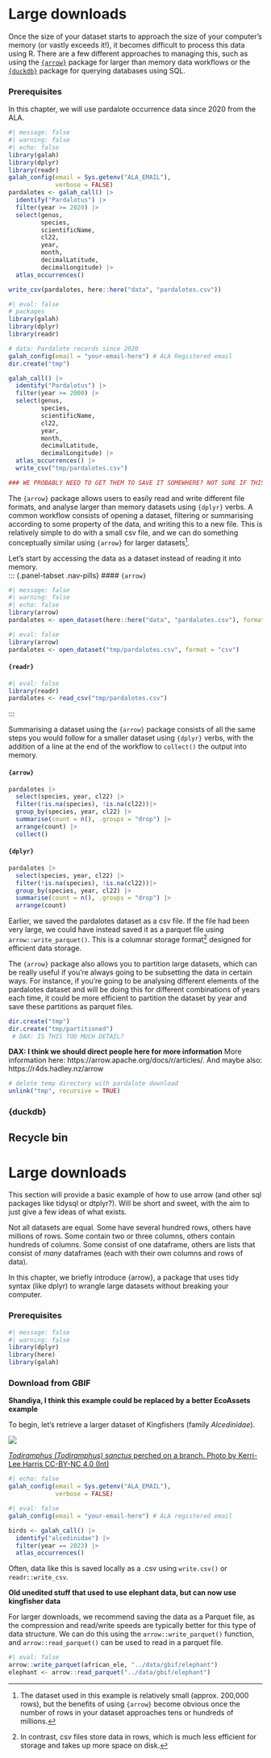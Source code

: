 # Large downloads

Once the size of your dataset starts to approach the size of your computer's memory (or vastly exceeds it!), it becomes difficult to process this data using R. There are a few different approaches to managing this, such as using the [`{arrow}`](https://arrow.apache.org/docs/r/index.html) package for larger than memory data workflows or the [`{duckdb}`](https://r.duckdb.org/index.html) package for querying databases using SQL.  


### Prerequisites

In this chapter, we will use pardalote occurrence data since 2020 from the ALA. 

```r
#| message: false
#| warning: false
#| echo: false
library(galah)
library(dplyr)
library(readr)
galah_config(email = Sys.getenv("ALA_EMAIL"),
             verbose = FALSE)
pardalotes <- galah_call() |>
  identify("Pardalotus") |>
  filter(year >= 2020) |>
  select(genus, 
         species, 
         scientificName, 
         cl22,
         year,
         month, 
         decimalLatitude,
         decimalLongitude) |> 
  atlas_occurrences() 

write_csv(pardalotes, here::here("data", "pardalotes.csv"))
```

```r
#| eval: false
# packages
library(galah)
library(dplyr)
library(readr)

# data: Pardalote records since 2020
galah_config(email = "your-email-here") # ALA Registered email
dir.create("tmp")

galah_call() |>
  identify("Pardalotus") |>
  filter(year >= 2000) |>
  select(genus, 
         species, 
         scientificName, 
         cl22,
         year,
         month, 
         decimalLatitude,
         decimalLongitude) |> 
  atlas_occurrences() |> 
  write_csv("tmp/pardalotes.csv")

### WE PROBABLY NEED TO GET THEM TO SAVE IT SOMEWHERE? NOT SURE IF THIS IS BAD PRACTICE ###
```

The `{arrow}` package allows users to easily read and write different file formats, and analyse larger than memory datasets using `{dplyr}` verbs. A common workflow consists of opening a dataset, filtering or summarising according to some property of the data, and writing this to a new file. This is relatively simple to do with a small csv file, and we can do something conceptually similar using `{arrow}` for larger datasets[^1]. 

[^1]: The dataset used in this example is relatively small (approx. 200,000 rows), but the benefits of using `{arrow}` become obvious once the number of rows in your dataset approaches tens or hundreds of millions.

Let's start by accessing the data as a dataset instead of reading it into memory.     
::: {.panel-tabset .nav-pills}
#### `{arrow}`

```r
#| message: false
#| warning: false
#| echo: false
library(arrow)
pardalotes <- open_dataset(here::here("data", "pardalotes.csv"), format = "csv")
```

```r
#| eval: false
library(arrow)
pardalotes <- open_dataset("tmp/pardalotes.csv", format = "csv")
```

#### `{readr}`
```r
#| eval: false
library(readr)
pardalotes <- read_csv("tmp/pardalotes.csv")
```
:::

Summarising a dataset using the `{arrow}` package consists of all the same steps you would follow for a smaller dataset using `{dplyr}` verbs, with the addition of a line at the end of the workflow to `collect()` the output into memory. 

::: {.panel-tabset .nav-pills}
#### `{arrow}`

```r
pardalotes |> 
  select(species, year, cl22) |> 
  filter(!is.na(species), !is.na(cl22))|> 
  group_by(species, year, cl22) |> 
  summarise(count = n(), .groups = "drop") |>
  arrange(count) |> 
  collect()
```

#### `{dplyr}`

```r
pardalotes |> 
  select(species, year, cl22) |> 
  filter(!is.na(species), !is.na(cl22))|> 
  group_by(species, year, cl22) |> 
  summarise(count = n(), .groups = "drop") |>
  arrange(count) 
```
:::

Earlier, we saved the pardalotes dataset as a csv file. If the file had been very large, we could have instead saved it as a parquet file using `arrow::write_parquet()`. This is a columnar storage format[^2] designed for efficient data storage. 

[^2]: In contrast, csv files store data in rows, which is much less efficient for storage and takes up more space on disk.  

The `{arrow}` package also allows you to partition large datasets, which can be really useful if you're always going to be subsetting the data in certain ways. For instance, if you're going to be analysing different elements of the pardalotes dataset and will be doing this for different combinations of years each time, it could be more efficient to partition the dataset by year and save these partitions as parquet files.  

```r
dir.create("tmp")
dir.create("tmp/partitioned")
 # DAX: IS THIS TOO MUCH DETAIL?
```


**DAX: I think we should direct people here for more information**
More information here: https://arrow.apache.org/docs/r/articles/. 
And maybe also: https://r4ds.hadley.nz/arrow

```r
# delete temp directory with pardalote download
unlink("tmp", recursive = TRUE)
```


### {duckdb}



## Recycle bin
# Large downloads

This section will provide a basic example of how to use arrow (and other sql packages like tidysql or dtplyr?). Will be short and sweet, with the aim to just give a few ideas of what exists.

Not all datasets are equal. Some have several hundred rows, others have millions of rows. Some contain two or three columns, others contain hundreds of columns. Some consist of one dataframe, others are lists that consist of *many* dataframes (each with their own columns and rows of data).

In this chapter, we briefly introduce {arrow}, a package that uses tidy syntax (like dplyr) to wrangle large datasets without breaking your computer.

### Prerequisites

```r
#| message: false
#| warning: false
library(dplyr)
library(here)
library(galah)
```


### Download from GBIF

**Shandiya, I think this example could be replaced by a better EcoAssets example**

To begin, let's retrieve a larger dataset of Kingfishers (family *Alcedinidae*).

:::{layout="[-1, 1, -1]"}
<img class = "rounded" src="https://ala-images.s3.ap-southeast-2.amazonaws.com/store/2/5/1/d/9525c6da-fd47-41fa-8eff-55c6747ed152/original"></img>
:::

::: {.figure-caption}
[*Todiramphus (Todiramphus) sanctus* perched
on a branch. Photo by Kerri-Lee Harris CC-BY-NC 4.0
(Int)](https://biocache.ala.org.au/occurrences/77b8aac0-18af-4ec6-a03c-ff825859a6f3)
:::

```r
#| echo: false
galah_config(email = Sys.getenv("ALA_EMAIL"),
             verbose = FALSE)
```

```r
#| eval: false
galah_config(email = "your-email-here") # ALA registered email
```

```r
birds <- galah_call() |>
  identify("alcedinidae") |>
  filter(year == 2023) |>
  atlas_occurrences()
```

Often, data like this is saved locally as a .csv using `write.csv()` or
`readr::write_csv`. 

**Old unedited stuff that used to use elephant data, but can now use kingfisher data**

For larger downloads, we
recommend saving the data as a Parquet file, as the compression and read/write
speeds are typically better for this type of data structure. We can do this
using the `arrow::write_parquet()` function, and `arrow::read_parquet()` can be
used to read in a parquet file.

```r
#| eval: false
arrow::write_parquet(african_ele, "../data/gbif/elephant")
elephant <- arrow::read_parquet("../data/gbif/elephant")
```